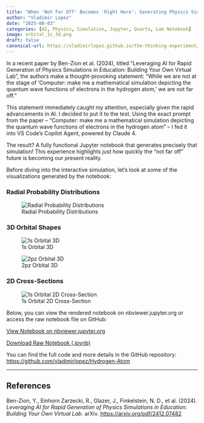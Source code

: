 ```yaml
---
title: "When 'Not Far Off' Becomes 'Right Here': Generating Physics Simulations with AI"
author: "Vladimir Lopez"
date: "2025-08-03"
categories: [AI, Physics, Simulation, Jupyter, Quarto, Lab Notebook]
image: orbital_1s_3d.png
draft: false
canonical-url: https://vladimirlopez.github.io/the-thinking-experiment/posts/lab-notebook/2025-07-20-ai-quantum-sim/
---
```


In a recent paper by Ben-Zion et al. (2024), titled "Leveraging AI for Rapid Generation of Physics Simulations in Education: Building Your Own Virtual Lab", the authors make a thought-provoking statement: "While we are not at the stage of 'Computer: make me a mathematical simulation depicting the quantum wave functions of electrons in the hydrogen atom,' we are not far off."

This statement immediately caught my attention, especially given the rapid advancements in AI. I decided to put it to the test. Using the exact prompt from the paper – "Computer: make me a mathematical simulation depicting the quantum wave functions of electrons in the hydrogen atom" – I fed it into VS Code's Copilot Agent, powered by Claude 4.

The result? A fully functional Jupyter notebook that generates precisely that simulation! This experience highlights just how quickly the "not far off" future is becoming our present reality.

Before diving into the interactive simulation, let's look at some of the visualizations generated by the notebook:

### Radial Probability Distributions

![Radial Probability Distributions](radial_probability_comparison.png){fig-alt="Comparison of radial probability distributions for different hydrogen atom orbitals."}

### 3D Orbital Shapes

![1s Orbital 3D](orbital_1s_3d.png){fig-alt="3D visualization of the 1s hydrogen atom orbital."}

![2pz Orbital 3D](orbital_2p_z_3d.png){fig-alt="3D visualization of the 2pz hydrogen atom orbital."}

### 2D Cross-Sections

![1s Orbital 2D Cross-Section](orbital_1s_2d.png){fig-alt="2D cross-section visualization of the 1s hydrogen atom orbital."}


Below, you can view the rendered notebook on nbviewer.jupyter.org or access the raw notebook file on GitHub:

[View Notebook on nbviewer.jupyter.org](https://nbviewer.jupyter.org/github/vladimirlopez/Hydrogen-Atom/blob/main/hydrogen_atom_simulation.ipynb)

[Download Raw Notebook (.ipynb)](https://raw.githubusercontent.com/vladimirlopez/Hydrogen-Atom/main/hydrogen_atom_simulation.ipynb)

You can find the full code and more details in the GitHub repository: [https://github.com/vladimirlopez/Hydrogen-Atom](https://github.com/vladimirlopez/Hydrogen-Atom)

---

## References

Ben-Zion, Y., Einhorn Zarzecki, R., Glazer, J., Finkelstein, N. D., et al. (2024). *Leveraging AI for Rapid Generation of Physics Simulations in Education: Building Your Own Virtual Lab*. arXiv. [https://arxiv.org/pdf/2412.07482](https://arxiv.org/pdf/2412.07482)
